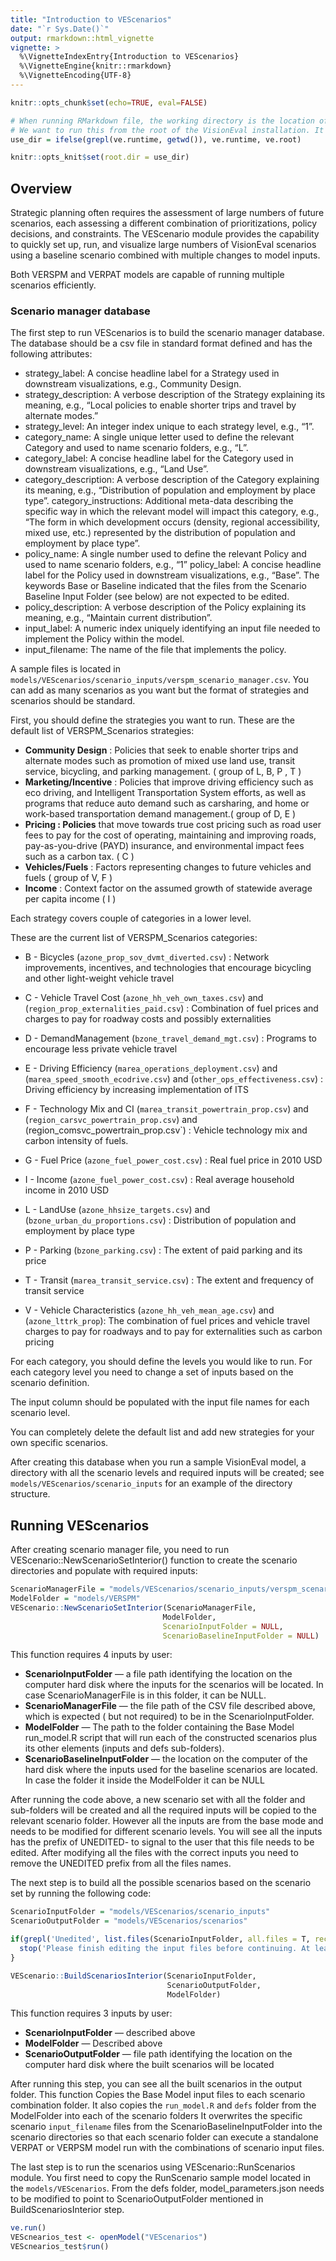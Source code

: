 ```yaml
---
title: "Introduction to VEScenarios"
date: "`r Sys.Date()`"
output: rmarkdown::html_vignette
vignette: >
  %\VignetteIndexEntry{Introduction to VEScenarios}
  %\VignetteEngine{knitr::rmarkdown}
  %\VignetteEncoding{UTF-8}
---
```


```r
knitr::opts_chunk$set(echo=TRUE, eval=FALSE)
```

```r
# When running RMarkdown file, the working directory is the location of the file itself.
# We want to run this from the root of the VisionEval installation. It may be 've.runtime' when testing a developer-built version, or ve.root # when using an end user installed version.
use_dir = ifelse(grepl(ve.runtime, getwd()), ve.runtime, ve.root)

knitr::opts_knit$set(root.dir = use_dir)
```

## Overview

Strategic planning often requires the assessment of large numbers of future scenarios, each assessing a different combination of prioritizations, policy decisions, and constraints. The VEScenario module provides the capability to quickly set up, run, and visualize large numbers of VisionEval scenarios using a baseline scenario combined with multiple changes to model inputs. 

Both VERSPM and VERPAT models are capable of running multiple scenarios efficiently.


### Scenario manager database

The first step to run VEScenarios is to build the scenario manager database. 
The database should be a csv file in standard format defined and has the following attributes:

- strategy_label: A concise headline label for a Strategy used in downstream visualizations, e.g., Community Design.
- strategy_description: A verbose description of the Strategy explaining its meaning, e.g., “Local policies to enable shorter trips and travel by alternate modes.” 
- strategy_level: An integer index unique to each strategy level, e.g., “1”. 
- category_name: A single unique letter used to define the relevant Category and used to name scenario folders, e.g., “L”. 
- category_label: A concise headline label for the Category used in downstream visualizations, e.g., “Land Use”. 
- category_description: A verbose description of the Category explaining its meaning, e.g., “Distribution of population and employment by place type”. 
category_instructions: Additional meta-data describing the specific way in which the relevant model will impact this category, e.g., “The form in which development occurs (density, regional accessibility, mixed use, etc.) represented by the distribution of population and employment by place type”. 
- policy_name: A single number used to define the relevant Policy and used to name scenario folders, e.g., “1”
policy_label: A concise headline label for the Policy used in downstream visualizations, e.g., “Base”. The keywords Base or Baseline indicated that the files from the Scenario Baseline Input Folder (see below) are not expected to be edited.  
- policy_description: A verbose description of the Policy explaining its meaning, e.g., “Maintain current distribution”. 
- input_label: A numeric index uniquely identifying an input file needed to implement the Policy within the model. 
- input_filename: The name of the file that implements the policy.

A sample files is located in `models/VEScenarios/scenario_inputs/verspm_scenario_manager.csv`. You can 
add as many scenarios as you want but the format of strategies and scenarios should be standard.

First, you should define the strategies you want to run. These are the default list of VERSPM_Scenarios strategies:


* **Community Design** :  Policies that seek to enable shorter trips and alternate modes such as promotion of mixed use land use, transit service, bicycling, and parking management. ( group of L, B, P , T ) 
* **Marketing/Incentive** : Policies that improve driving efficiency such as eco driving, and Intelligent Transportation System efforts, as well as programs that reduce auto demand such as carsharing, and home or work-based transportation demand management.( group of D, E ) 
* **Pricing : Policies** that move towards true cost pricing such as road user fees to pay for the cost of operating, maintaining and improving roads, pay-as-you-drive (PAYD) insurance, and environmental impact fees such as a carbon tax. ( C )
* **Vehicles/Fuels** : Factors representing changes to future vehicles and fuels ( group of V, F ) 
* **Income** : Context factor on the assumed growth of statewide average per capita income ( I )

Each strategy covers couple of categories in a lower level.

These are the current list of VERSPM_Scenarios categories:

  - B - Bicycles (`azone_prop_sov_dvmt_diverted.csv`) : Network improvements, incentives, and technologies that encourage bicycling and other light-weight vehicle travel

  - C - Vehicle Travel Cost (`azone_hh_veh_own_taxes.csv`) and (`region_prop_externalities_paid.csv`) : Combination of fuel prices and charges to pay for roadway costs and possibly externalities

  - D - DemandManagement (`bzone_travel_demand_mgt.csv`) : Programs to encourage less private vehicle travel

  - E - Driving Efficiency (`marea_operations_deployment.csv`) and (`marea_speed_smooth_ecodrive.csv`) and (`other_ops_effectiveness.csv`) : Driving efficiency by increasing implementation of ITS

  - F - Technology Mix and CI (`marea_transit_powertrain_prop.csv`) and (`region_carsvc_powertrain_prop.csv`) and (region_comsvc_powertrain_prop.csv`) : Vehicle technology mix and carbon intensity of fuels.

  - G - Fuel Price (`azone_fuel_power_cost.csv`) : Real fuel price in 2010 USD

  - I - Income (`azone_fuel_power_cost.csv`) : Real average household income in 2010 USD

  - L - LandUse (`azone_hhsize_targets.csv`) and (`bzone_urban_du_proportions.csv`) : Distribution of population and employment by place type

  - P - Parking (`bzone_parking.csv`) : The extent of paid parking and its price

  - T - Transit (`marea_transit_service.csv`) : The extent and frequency of transit service

  - V - Vehicle Characteristics (`azone_hh_veh_mean_age.csv`) and (`azone_lttrk_prop`): The combination of fuel prices and vehicle travel charges to pay for roadways and to pay for externalities such as carbon pricing

 For each category, you should define the levels you would like to run. For each category level you need to change a set of inputs based on the scenario definition. 
 
 The input column should be populated with the input file names for each scenario level.

You can completely delete the default list and add new strategies for your own specific scenarios.

After creating this database when you run a sample VisionEval model, a directory with all the scenario levels and required inputs will be created; see `models/VEScenarios/scenario_inputs` for an example of the directory structure.

## Running VEScenarios

After creating scenario manager file, you need to run VEScenario::NewScenarioSetInterior() function to 
create the scenario directories and populate with required inputs:

```r
ScenarioManagerFile = "models/VEScenarios/scenario_inputs/verspm_scenario_manager.csv"
ModelFolder = "models/VERSPM"
VEScenario::NewScenarioSetInterior(ScenarioManagerFile,
                                  ModelFolder,
                                  ScenarioInputFolder = NULL,
                                  ScenarioBaselineInputFolder = NULL)
```


This function requires 4 inputs by user:

- **ScenarioInputFolder** — a file path identifying the location on the computer hard disk where the inputs for the scenarios will be located. In case ScenarioManagerFile is in this folder, it can be NULL.
- **ScenarioManagerFile** — the file path of the CSV file described above, which is expected ( but not required) to be in the ScenarioInputFolder. 
- **ModelFolder** — The path to the folder containing the Base Model run_model.R  script that will run each of the constructed scenarios plus its other elements (inputs and defs sub-folders).
- **ScenarioBaselineInputFolder** — the location on the computer of the hard disk where the inputs used for the baseline scenarios are located. In case the folder it inside the ModelFolder it can be NULL

After running the code above, a new scenario set with all the folder and sub-folders will be created and 
all the required inputs will be copied to the relevant scenario folder. However all the inputs are from the base mode and needs to be modified for different scenario levels. You will see all the inputs has the prefix of UNEDITED- to signal to the user that this file needs to be edited. After modifying all the files with the correct inputs you need to remove the UNEDITED prefix from all the files names.


The next step is to build all the possible scenarios based on the scenario set by running the following code:

```r
ScenarioInputFolder = "models/VEScenarios/scenario_inputs"
ScenarioOutputFolder = "models/VEScenarios/scenarios"

if(grepl('Unedited', list.files(ScenarioInputFolder, all.files = T, recursive = T))){
  stop('Please finish editing the input files before continuing. At least one is still `Unedited`.')
}

VEScenario::BuildScenariosInterior(ScenarioInputFolder,
                                   ScenarioOutputFolder,
                                   ModelFolder)
```

This function requires 3 inputs by user:

- **ScenarioInputFolder** — described above
- **ModelFolder** — Described above
- **ScenarioOutputFolder** — file path identifying the location on the computer hard disk where the built scenarios will be located

After running this step, you can see all the built scenarios in the output folder. This function Copies the Base Model input files to each scenario combination folder. It also copies the `run_model.R` and `defs` folder from the ModelFolder into each of the scenario folders 
It overwrites the specific scenario `input_filename` files from the ScenarioBaselineInputFolder into the scenario directories so that each scenario folder can execute a standalone VERPAT or VERPSM model run with the combinations of scenario input files.


The last step is to run the scenarios using VEScenario::RunScenarios module. You first need
to copy the RunScenario sample model located in the  `models/VEScenarios`. From the defs folder,
model_parameters.json needs to be modified to point to ScenarioOutputFolder mentioned in BuildScenariosInterior step.

```r
ve.run()
VEScnearios_test <- openModel("VEScenarios")
VEScnearios_test$run()
```
